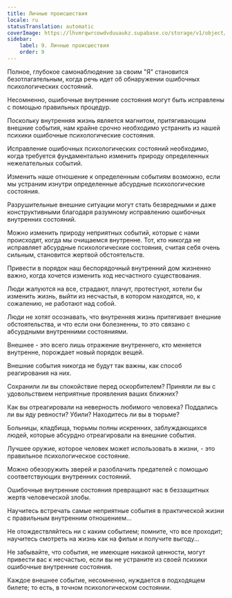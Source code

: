 ```yaml
---
title: Личные происшествия
locale: ru
statusTranslation: automatic
coverImage: https://lhvmrqwrcowdvduuaukz.supabase.co/storage/v1/object/public/strapi-uploads/small_cover-tratado-de-psicologia-revolucionaria.webp-5e15e1cec4e0ebebcde5d7fc7565d8fd.webp
sidebar:
    label: 9. Личные происшествия
    order: 9
---
```

Полное, глубокое самонаблюдение за своим "Я" становится безотлагательным, когда речь идет об обнаружении ошибочных психологических состояний.

Несомненно, ошибочные внутренние состояния могут быть исправлены с помощью правильных процедур.

Поскольку внутренняя жизнь является магнитом, притягивающим внешние события, нам крайне срочно необходимо устранить из нашей психики ошибочные психологические состояния.

Исправление ошибочных психологических состояний необходимо, когда требуется фундаментально изменить природу определенных нежелательных событий.

Изменить наше отношение к определенным событиям возможно, если мы устраним изнутри определенные абсурдные психологические состояния.

Разрушительные внешние ситуации могут стать безвредными и даже конструктивными благодаря разумному исправлению ошибочных внутренних состояний.

Можно изменить природу неприятных событий, которые с нами происходят, когда мы очищаемся внутренне. Тот, кто никогда не исправляет абсурдные психологические состояния, считая себя очень сильным, становится жертвой обстоятельств.

Привести в порядок наш беспорядочный внутренний дом жизненно важно, когда хочется изменить ход несчастного существования.

Люди жалуются на все, страдают, плачут, протестуют, хотели бы изменить жизнь, выйти из несчастья, в котором находятся, но, к сожалению, не работают над собой.

Люди не хотят осознавать, что внутренняя жизнь притягивает внешние обстоятельства, и что если они болезненны, то это связано с абсурдными внутренними состояниями.

Внешнее - это всего лишь отражение внутреннего, кто меняется внутренне, порождает новый порядок вещей.

Внешние события никогда не будут так важны, как способ реагирования на них.

Сохранили ли вы спокойствие перед оскорбителем? Приняли ли вы с удовольствием неприятные проявления ваших ближних?

Как вы отреагировали на неверность любимого человека? Поддались ли вы яду ревности? Убили? Находитесь ли вы в тюрьме?

Больницы, кладбища, тюрьмы полны искренних, заблуждающихся людей, которые абсурдно отреагировали на внешние события.

Лучшее оружие, которое человек может использовать в жизни, - это правильное психологическое состояние.

Можно обезоружить зверей и разоблачить предателей с помощью соответствующих внутренних состояний.

Ошибочные внутренние состояния превращают нас в беззащитных жертв человеческой злобы.

Научитесь встречать самые неприятные события в практической жизни с правильным внутренним отношением...

Не отождествляйтесь ни с каким событием; помните, что все проходит; научитесь смотреть на жизнь как на фильм и получите выгоду...

Не забывайте, что события, не имеющие никакой ценности, могут привести вас к несчастью, если вы не устраните из своей психики ошибочные внутренние состояния.

Каждое внешнее событие, несомненно, нуждается в подходящем билете; то есть, в точном психологическом состоянии.


